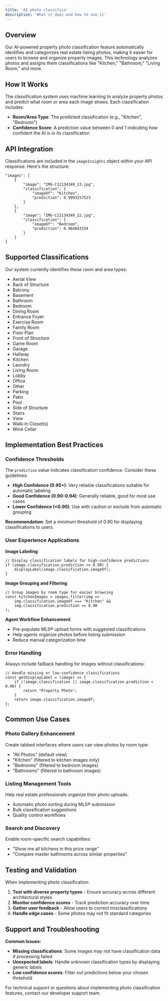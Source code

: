 ```yaml
---
title: 'AI photo classifica'
description: 'What it does and how to use it'
---
```


## Overview

Our AI-powered property photo classification feature automatically identifies and categorizes real estate listing photos, making it easier for users to browse and organize property images. This technology analyzes photos and assigns them classifications like "Kitchen," "Bathroom," "Living Room," and more.

## How It Works

The classification system uses machine learning to analyze property photos and predict what room or area each image shows. Each classification includes:

* **Room/Area Type**: The predicted classification (e.g., "Kitchen", "Bedroom")
* **Confidence Score**: A prediction value between 0 and 1 indicating how confident the AI is in its classification

## API Integration

Classifications are included in the `imageInsights` object within your API response. Here's the structure:

```text
"images": [
    {
        "image": "IMG-C12134349_13.jpg",
        "classification": {
            "imageOf": "Kitchen",
            "prediction": 0.9993257523
        }
    },
    {
        "image": "IMG-C12134349_22.jpg",
        "classification": {
            "imageOf": "Bedroom",
            "prediction": 0.964843154
        }
    }
]
```


## Supported Classifications

Our system currently identifies these room and area types:

* Aerial View
* Back of Structure
* Balcony
* Basement
* Bathroom
* Bedroom
* Dining Room
* Entrance Foyer
* Exercise Room
* Family Room
* Floor Plan
* Front of Structure
* Game Room
* Garage
* Hallway
* Kitchen
* Laundry
* Living Room
* Lobby
* Office
* Other
* Parking
* Patio
* Pool
* Side of Structure
* Stairs
* View
* Walk-In Closet(s)
* Wine Cellar

## Implementation Best Practices

### Confidence Thresholds

The `prediction` value indicates classification confidence. Consider these guidelines:

* **High Confidence (0.95+)**: Very reliable classifications suitable for automatic labeling
* **Good Confidence (0.90-0.94)**: Generally reliable, good for most use cases
* **Lower Confidence (<0.90)**: Use with caution or exclude from automatic grouping

**Recommendation**: Set a minimum threshold of 0.90 for displaying classifications to users.

### User Experience Applications

**Image Labeling**

```
// Display classification labels for high-confidence predictions
if (image.classification.prediction >= 0.90) {
    displayLabel(image.classification.imageOf);
}
```

**Image Grouping and Filtering**

```
// Group images by room type for easier browsing
const kitchenImages = images.filter(img => 
    img.classification.imageOf === "Kitchen" && 
    img.classification.prediction >= 0.90
);
```

**Agent Workflow Enhancement**

* Pre-populate MLS® upload forms with suggested classifications
* Help agents organize photos before listing submission
* Reduce manual categorization time

### Error Handling

Always include fallback handling for images without classifications:

```
// Handle missing or low-confidence classifications
const getDisplayLabel = (image) => {
    if (!image.classification || image.classification.prediction < 0.90) {
        return "Property Photo";
    }
    return image.classification.imageOf;
};
```

## Common Use Cases

### Photo Gallery Enhancement

Create tabbed interfaces where users can view photos by room type:

* "All Photos" (default view)
* "Kitchen" (filtered to kitchen images only)
* "Bedrooms" (filtered to bedroom images)
* "Bathrooms" (filtered to bathroom images)

### Listing Management Tools

Help real estate professionals organize their photo uploads:

* Automatic photo sorting during MLS® submission
* Bulk classification suggestions
* Quality control workflows

### Search and Discovery

Enable room-specific search capabilities:

* "Show me all kitchens in this price range"
* "Compare master bathrooms across similar properties"

## Testing and Validation

When implementing photo classification:

1. **Test with diverse property types** - Ensure accuracy across different architectural styles
2. **Monitor confidence scores** - Track prediction accuracy over time
3. **Gather user feedback** - Allow users to correct misclassifications
4. **Handle edge cases** - Some photos may not fit standard categories

## Support and Troubleshooting

**Common Issues:**

* **Missing classifications**: Some images may not have classification data if processing failed
* **Unexpected labels**: Handle unknown classification types by displaying generic labels
* **Low confidence scores**: Filter out predictions below your chosen threshold

For technical support or questions about implementing photo classification features, contact our developer support team.